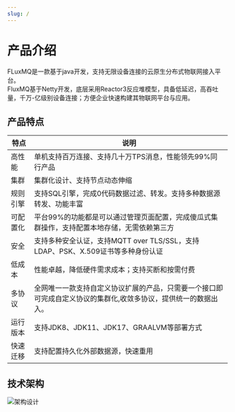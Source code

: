 ```yaml
---
slug: /
---
```

# 产品介绍
FLuxMQ是一款基于java开发，支持无限设备连接的云原生分布式物联网接入平台。  
FluxMQ基于Netty开发，底层采用Reactor3反应堆模型，具备低延迟，高吞吐量，千万-亿级别设备连接；方便企业快速构建其物联网平台与应用。
## 产品特点

| 特点   | 说明                                                       |
|------|----------------------------------------------------------|
| 高性能  | 单机支持百万连接、支持几十万TPS消息，性能领先99%同行产品                          | 
| 集群   | 集群化设计、支持节点动态伸缩                                           | 
| 规则引擎 | 支持SQL引擎，完成0代码数据过滤、转发。支持多种数据源转发、功能丰富                      | 
| 可配置化 | 平台99%的功能都是可以通过管理页面配置，完成傻瓜式集群操作，支持配置本地存储，无需依赖第三方          |
| 安全   | 支持多种安全认证，支持MQTT over TLS/SSL，支持LDAP、PSK、X.509证书等多种身份认证   |
| 低成本  | 性能卓越，降低硬件需求成本；支持买断和按需付费                                  |
| 多协议  | 全网唯一一款支持自定义协议扩展的产品，只需要一个接口即可完成自定义协议的集群化,收敛多协议，提供统一的数据出入。 |
| 运行版本 | 支持JDK8、JDK11、JDK17、GRAALVM等部署方式                          |
| 快速迁移 | 支持配置持久化外部数据源，快速重用                                        |


## 技术架构

![架构设计](@site/static/images/fluxmq-final.png)
